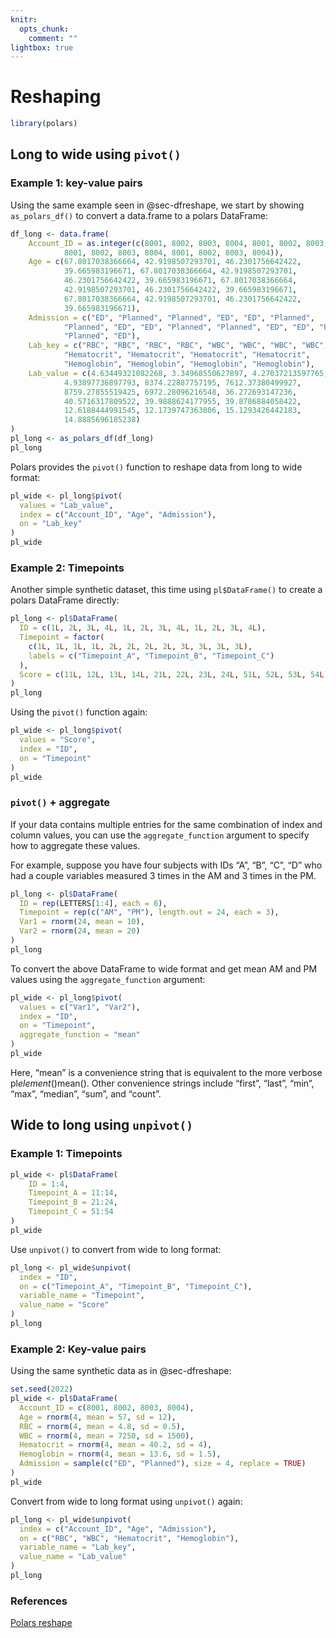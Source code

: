 ```yaml
---
knitr:
  opts_chunk:
    comment: ""
lightbox: true
---
```

# Reshaping {#sec-dtreshape}

```r
library(polars)
```

## Long to wide using `pivot()`

### Example 1: key-value pairs

Using the same example seen in @sec-dfreshape, we start by showing `as_polars_df()` to convert a data.frame to a polars DataFrame:

```r
df_long <- data.frame(
    Account_ID = as.integer(c(8001, 8002, 8003, 8004, 8001, 8002, 8003, 8004, 
            8001, 8002, 8003, 8004, 8001, 8002, 8003, 8004)), 
    Age = c(67.8017038366664, 42.9198507293701, 46.2301756642422, 
            39.665983196671, 67.8017038366664, 42.9198507293701, 
            46.2301756642422, 39.665983196671, 67.8017038366664, 
            42.9198507293701, 46.2301756642422, 39.665983196671, 
            67.8017038366664, 42.9198507293701, 46.2301756642422, 
            39.665983196671), 
    Admission = c("ED", "Planned", "Planned", "ED", "ED", "Planned", 
            "Planned", "ED", "ED", "Planned", "Planned", "ED", "ED", "Planned", 
            "Planned", "ED"), 
    Lab_key = c("RBC", "RBC", "RBC", "RBC", "WBC", "WBC", "WBC", "WBC", 
            "Hematocrit", "Hematocrit", "Hematocrit", "Hematocrit", 
            "Hemoglobin", "Hemoglobin", "Hemoglobin", "Hemoglobin"), 
    Lab_value = c(4.63449321082268, 3.34968550627897, 4.27037213597765, 
            4.93897736897793, 8374.22887757195, 7612.37380499927, 
            8759.27855519425, 6972.28096216548, 36.272693147236, 
            40.5716317809522, 39.9888624177955, 39.8786884058422, 
            12.6188444991545, 12.1739747363806, 15.1293426442183, 
            14.8885696185238)
)
pl_long <- as_polars_df(df_long)
pl_long
```

Polars provides the `pivot()` function to reshape data from long to wide format:

```r
pl_wide <- pl_long$pivot(
  values = "Lab_value",
  index = c("Account_ID", "Age", "Admission"),
  on = "Lab_key"
)
pl_wide
```

### Example 2: Timepoints

Another simple synthetic dataset, this time using `pl$DataFrame()` to create a polars DataFrame directly:

```r
pl_long <- pl$DataFrame(
  ID = c(1L, 2L, 3L, 4L, 1L, 2L, 3L, 4L, 1L, 2L, 3L, 4L),
  Timepoint = factor(
    c(1L, 1L, 1L, 1L, 2L, 2L, 2L, 2L, 3L, 3L, 3L, 3L),
    labels = c("Timepoint_A", "Timepoint_B", "Timepoint_C")
  ),
  Score = c(11L, 12L, 13L, 14L, 21L, 22L, 23L, 24L, 51L, 52L, 53L, 54L)
)
pl_long
```

Using the `pivot()` function again:

```r
pl_wide <- pl_long$pivot(
  values = "Score",
  index = "ID",
  on = "Timepoint"
)
pl_wide
```

### `pivot()` + aggregate

If your data contains multiple entries for the same combination of index and column values, you can use the `aggregate_function` argument to specify how to aggregate these values. 

For example, suppose you have four subjects with IDs "A", "B", "C", "D" who had 
a couple variables measured 3 times in the AM and 3 times in the PM.

```r
pl_long <- pl$DataFrame(
  ID = rep(LETTERS[1:4], each = 6),
  Timepoint = rep(c("AM", "PM"), length.out = 24, each = 3),
  Var1 = rnorm(24, mean = 10),
  Var2 = rnorm(24, mean = 20)
)
pl_long
```

To convert the above DataFrame to wide format and get mean AM 
and PM values using the `aggregate_function` argument:

```r
pl_wide <- pl_long$pivot(
  values = c("Var1", "Var2"),
  index = "ID",
  on = "Timepoint",
  aggregate_function = "mean"
)
pl_wide
```

:::callout-important
Here, "mean" is a convenience string that is equivalent to the more verbose pl$element()$mean(). Other convenience strings include "first", "last", "min", "max", "median", "sum", and "count".
:::

## Wide to long using `unpivot()`

### Example 1: Timepoints

```r
pl_wide <- pl$DataFrame(
    ID = 1:4,
    Timepoint_A = 11:14,
    Timepoint_B = 21:24,
    Timepoint_C = 51:54
)
pl_wide
```

Use `unpivot()` to convert from wide to long format:

```r
pl_long <- pl_wide$unpivot(
  index = "ID",
  on = c("Timepoint_A", "Timepoint_B", "Timepoint_C"),
  variable_name = "Timepoint",
  value_name = "Score"
)
pl_long
```

### Example 2: Key-value pairs

Using the same synthetic data as in @sec-dfreshape:

```r
set.seed(2022)
pl_wide <- pl$DataFrame(
  Account_ID = c(8001, 8002, 8003, 8004),
  Age = rnorm(4, mean = 57, sd = 12),
  RBC = rnorm(4, mean = 4.8, sd = 0.5),
  WBC = rnorm(4, mean = 7250, sd = 1500),
  Hematocrit = rnorm(4, mean = 40.2, sd = 4),
  Hemoglobin = rnorm(4, mean = 13.6, sd = 1.5),
  Admission = sample(c("ED", "Planned"), size = 4, replace = TRUE)
)
pl_wide
```

Convert from wide to long format using `unpivot()` again:

```r
pl_long <- pl_wide$unpivot(
  index = c("Account_ID", "Age", "Admission"),
  on = c("RBC", "WBC", "Hematocrit", "Hemoglobin"),
  variable_name = "Lab_key",
  value_name = "Lab_value"
)
pl_long
```

### References

[Polars reshape](https://pola-rs.github.io/r-polars/vignettes/polars.html#reshape)